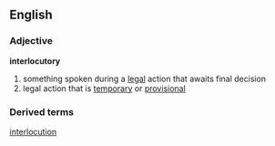 ==English==
=== Adjective ===
'''interlocutory'''
#something spoken during a [[legal]] action that awaits final decision
#legal action that is [[temporary]] or [[provisional]]

===Derived terms===
[[interlocution]]